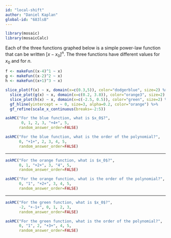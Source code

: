 ```yaml
---
id: "local-shift"
author: "Daniel Kaplan"
global-id: "683lsB"
---
```


```r

library(mosaic)
library(mosaicCalc)
```

Each of the three functions graphed below is a simple power-law function that can be written $\left[x-x_0\right]^n$.  The three functions have different values for $x_0$ and for $n$.

```r
f <- makeFun((x-4)^1 ~ x)
g <- makeFun((x-2)^2 ~ x)
h <- makeFun((x+1)^3 ~ x)

slice_plot(f(x) ~ x, domain(x=c(0.3,5)), color="dodgerblue", size=2) %>%
  slice_plot(g(x) ~ x, domain(x=c(0.2, 3.8)), color="orange3", size=2) %>%
  slice_plot(h(x) ~ x, domain(x=c(-2.5, 0.5)), color="green", size=2) %>%
  gf_hline(yintercept = ~ 0, size=3, alpha=0.2, color="orange") %>%
  gf_refine(scale_x_continuous(breaks=-2:5))

```
```r
askMC("For the blue function, what is $x_0$?",
       0, 1, 2, 3, "+4+", 5,
      random_answer_order=FALSE)
```

```r
askMC("For the blue function, what is the order of the polynomial?",
      0, "+1+", 2, 3, 4, 5,
      random_answer_order=FALSE)
```

-----

```r
askMC("For the orange function, what is $x_0$?",
      0, 1, "+2+", 3, "4", 5,
      random_answer_order=FALSE)
```

```r
askMC("For the orange function, what is the order of the polynomial?",
      0, "1", "+2+", 3, 4, 5,
      random_answer_order=FALSE)
```

-----

```r
askMC("For the green function, what is $x_0$?",
      -2, "+-1+", 0, 1, 2, 3,
      random_answer_order=FALSE)
```

```r
askMC("For the green function, what is the order of the polynomial?",
      0, "1", 2, "+3+", 4, 5,
      random_answer_order=FALSE)
```

